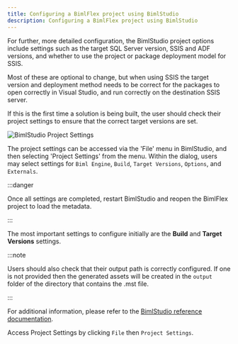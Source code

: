---
title: Configuring a BimlFlex project using BimlStudio
description: Configuring a BimlFlex project using BimlStudio
---
<head>
  <meta name="varigenceProduct" content="BimlFlex"></meta>
  <meta name="varigenceArticleType" content="Reference"></meta>
</head>

For further, more detailed configuration, the BimlStudio project options include settings such as the target SQL Server version, SSIS and ADF versions, and whether to use the project or package deployment model for SSIS.

Most of these are optional to change, but when using SSIS the target version and deployment method needs to be correct for the packages to open correctly in Visual Studio, and run correctly on the destination SSIS server.

If this is the first time a solution is being built, the user should check their project settings to ensure that the correct target versions are set.

![BimlStudio Project Settings](/img/bimlflex/bs-new-project-settings.png "BimlStudio Project Settings")

The project settings can be accessed via the 'File' menu in BimlStudio, and then selecting 'Project Settings' from the menu. Within the dialog, users may select settings for `Biml Engine`, `Build`, `Target Versions`, `Options`, and `Externals`.



:::danger

Once all settings are completed, restart BimlStudio and reopen the BimlFlex project to load the metadata.

:::


The most important settings to configure initially are the **Build** and **Target Versions** settings.



:::note

Users should also check that their output path is correctly configured. If one is not provided then the generated assets will be created in the `output` folder of the directory that contains the .mst file.

:::


For additional information, please refer to the [BimlStudio reference documentation](xref:bimlstudio-user-guide).

Access Project Settings by clicking `File` then `Project Settings`.
